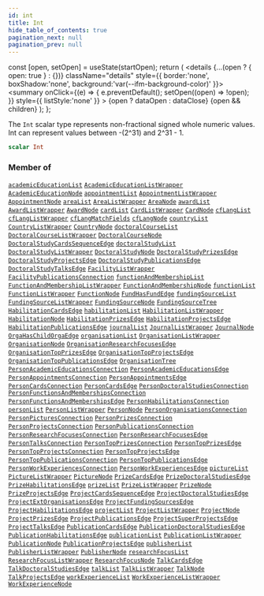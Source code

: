 ```yaml
---
id: int
title: Int
hide_table_of_contents: true
pagination_next: null
pagination_prev: null
---
```







  const [open, setOpen] = useState(startOpen);
  return (
    <details {...(open ? { open: true } : {})} className="details" style={{ border:'none', boxShadow:'none', background:'var(--ifm-background-color)' }}>
      <summary
        onClick={(e) => {
          e.preventDefault();
          setOpen((open) => !open);
        }}
        style={{ listStyle:'none' }}
      >
      {open ? dataOpen : dataClose}
      </summary>
      {open && children}
    </details>
  );
};




The `Int` scalar type represents non-fractional signed whole numeric values. Int can represent values between -(2^31) and 2^31 - 1.


```graphql
scalar Int
```






### Member of

[`academicEducationList`](/cris/queries/academic-education-list)  <Badge class="secondary" text="query"/><Bullet />[`AcademicEducationListWrapper`](/cris/objects/academic-education-list-wrapper)  <Badge class="secondary" text="object"/><Bullet />[`AcademicEducationNode`](/cris/objects/academic-education-node)  <Badge class="secondary" text="object"/><Bullet />[`appointmentList`](/cris/queries/appointment-list)  <Badge class="secondary" text="query"/><Bullet />[`AppointmentListWrapper`](/cris/objects/appointment-list-wrapper)  <Badge class="secondary" text="object"/><Bullet />[`AppointmentNode`](/cris/objects/appointment-node)  <Badge class="secondary" text="object"/><Bullet />[`areaList`](/cris/queries/area-list)  <Badge class="secondary" text="query"/><Bullet />[`AreaListWrapper`](/cris/objects/area-list-wrapper)  <Badge class="secondary" text="object"/><Bullet />[`AreaNode`](/cris/objects/area-node)  <Badge class="secondary" text="object"/><Bullet />[`awardList`](/cris/queries/award-list)  <Badge class="secondary" text="query"/><Bullet />[`AwardListWrapper`](/cris/objects/award-list-wrapper)  <Badge class="secondary" text="object"/><Bullet />[`AwardNode`](/cris/objects/award-node)  <Badge class="secondary" text="object"/><Bullet />[`cardList`](/cris/queries/card-list)  <Badge class="secondary" text="query"/><Bullet />[`CardListWrapper`](/cris/objects/card-list-wrapper)  <Badge class="secondary" text="object"/><Bullet />[`CardNode`](/cris/objects/card-node)  <Badge class="secondary" text="object"/><Bullet />[`cfLangList`](/cris/queries/cf-lang-list)  <Badge class="secondary" text="query"/><Bullet />[`cfLangListWrapper`](/cris/objects/cf-lang-list-wrapper)  <Badge class="secondary" text="object"/><Bullet />[`cfLangMatchFields`](/cris/inputs/cf-lang-match-fields)  <Badge class="secondary" text="input"/><Bullet />[`cfLangNode`](/cris/objects/cf-lang-node)  <Badge class="secondary" text="object"/><Bullet />[`countryList`](/cris/queries/country-list)  <Badge class="secondary" text="query"/><Bullet />[`CountryListWrapper`](/cris/objects/country-list-wrapper)  <Badge class="secondary" text="object"/><Bullet />[`CountryNode`](/cris/objects/country-node)  <Badge class="secondary" text="object"/><Bullet />[`doctoralCourseList`](/cris/queries/doctoral-course-list)  <Badge class="secondary" text="query"/><Bullet />[`DoctoralCourseListWrapper`](/cris/objects/doctoral-course-list-wrapper)  <Badge class="secondary" text="object"/><Bullet />[`DoctoralCourseNode`](/cris/objects/doctoral-course-node)  <Badge class="secondary" text="object"/><Bullet />[`DoctoralStudyCardsSequenceEdge`](/cris/objects/doctoral-study-cards-sequence-edge)  <Badge class="secondary" text="object"/><Bullet />[`doctoralStudyList`](/cris/queries/doctoral-study-list)  <Badge class="secondary" text="query"/><Bullet />[`DoctoralStudyListWrapper`](/cris/objects/doctoral-study-list-wrapper)  <Badge class="secondary" text="object"/><Bullet />[`DoctoralStudyNode`](/cris/objects/doctoral-study-node)  <Badge class="secondary" text="object"/><Bullet />[`DoctoralStudyPrizesEdge`](/cris/objects/doctoral-study-prizes-edge)  <Badge class="secondary" text="object"/><Bullet />[`DoctoralStudyProjectsEdge`](/cris/objects/doctoral-study-projects-edge)  <Badge class="secondary" text="object"/><Bullet />[`DoctoralStudyPublicationsEdge`](/cris/objects/doctoral-study-publications-edge)  <Badge class="secondary" text="object"/><Bullet />[`DoctoralStudyTalksEdge`](/cris/objects/doctoral-study-talks-edge)  <Badge class="secondary" text="object"/><Bullet />[`FacilityListWrapper`](/cris/objects/facility-list-wrapper)  <Badge class="secondary" text="object"/><Bullet />[`FacilityPublicationsConnection`](/cris/objects/facility-publications-connection)  <Badge class="secondary" text="object"/><Bullet />[`functionAndMembershipList`](/cris/queries/function-and-membership-list)  <Badge class="secondary" text="query"/><Bullet />[`FunctionAndMembershipListWrapper`](/cris/objects/function-and-membership-list-wrapper)  <Badge class="secondary" text="object"/><Bullet />[`FunctionAndMembershipNode`](/cris/objects/function-and-membership-node)  <Badge class="secondary" text="object"/><Bullet />[`functionList`](/cris/queries/function-list)  <Badge class="secondary" text="query"/><Bullet />[`FunctionListWrapper`](/cris/objects/function-list-wrapper)  <Badge class="secondary" text="object"/><Bullet />[`FunctionNode`](/cris/objects/function-node)  <Badge class="secondary" text="object"/><Bullet />[`FundHasFundEdge`](/cris/objects/fund-has-fund-edge)  <Badge class="secondary" text="object"/><Bullet />[`fundingSourceList`](/cris/queries/funding-source-list)  <Badge class="secondary" text="query"/><Bullet />[`FundingSourceListWrapper`](/cris/objects/funding-source-list-wrapper)  <Badge class="secondary" text="object"/><Bullet />[`FundingSourceNode`](/cris/objects/funding-source-node)  <Badge class="secondary" text="object"/><Bullet />[`FundingSourceTree`](/cris/objects/funding-source-tree)  <Badge class="secondary" text="object"/><Bullet />[`HabilitationCardsEdge`](/cris/objects/habilitation-cards-edge)  <Badge class="secondary" text="object"/><Bullet />[`habilitationList`](/cris/queries/habilitation-list)  <Badge class="secondary" text="query"/><Bullet />[`HabilitationListWrapper`](/cris/objects/habilitation-list-wrapper)  <Badge class="secondary" text="object"/><Bullet />[`HabilitationNode`](/cris/objects/habilitation-node)  <Badge class="secondary" text="object"/><Bullet />[`HabilitationPrizesEdge`](/cris/objects/habilitation-prizes-edge)  <Badge class="secondary" text="object"/><Bullet />[`HabilitationProjectsEdge`](/cris/objects/habilitation-projects-edge)  <Badge class="secondary" text="object"/><Bullet />[`HabilitationPublicationsEdge`](/cris/objects/habilitation-publications-edge)  <Badge class="secondary" text="object"/><Bullet />[`journalList`](/cris/queries/journal-list)  <Badge class="secondary" text="query"/><Bullet />[`JournalListWrapper`](/cris/objects/journal-list-wrapper)  <Badge class="secondary" text="object"/><Bullet />[`JournalNode`](/cris/objects/journal-node)  <Badge class="secondary" text="object"/><Bullet />[`OrgaHasChildOrgaEdge`](/cris/objects/orga-has-child-orga-edge)  <Badge class="secondary" text="object"/><Bullet />[`organisationList`](/cris/queries/organisation-list)  <Badge class="secondary" text="query"/><Bullet />[`OrganisationListWrapper`](/cris/objects/organisation-list-wrapper)  <Badge class="secondary" text="object"/><Bullet />[`OrganisationNode`](/cris/objects/organisation-node)  <Badge class="secondary" text="object"/><Bullet />[`OrganisationResearchFocusesEdge`](/cris/objects/organisation-research-focuses-edge)  <Badge class="secondary" text="object"/><Bullet />[`OrganisationTopPrizesEdge`](/cris/objects/organisation-top-prizes-edge)  <Badge class="secondary" text="object"/><Bullet />[`OrganisationTopProjectsEdge`](/cris/objects/organisation-top-projects-edge)  <Badge class="secondary" text="object"/><Bullet />[`OrganisationTopPublicationsEdge`](/cris/objects/organisation-top-publications-edge)  <Badge class="secondary" text="object"/><Bullet />[`OrganisationTree`](/cris/objects/organisation-tree)  <Badge class="secondary" text="object"/><Bullet />[`PersonAcademicEducationsConnection`](/cris/objects/person-academic-educations-connection)  <Badge class="secondary" text="object"/><Bullet />[`PersonAcademicEducationsEdge`](/cris/objects/person-academic-educations-edge)  <Badge class="secondary" text="object"/><Bullet />[`PersonAppointmentsConnection`](/cris/objects/person-appointments-connection)  <Badge class="secondary" text="object"/><Bullet />[`PersonAppointmentsEdge`](/cris/objects/person-appointments-edge)  <Badge class="secondary" text="object"/><Bullet />[`PersonCardsConnection`](/cris/objects/person-cards-connection)  <Badge class="secondary" text="object"/><Bullet />[`PersonCardsEdge`](/cris/objects/person-cards-edge)  <Badge class="secondary" text="object"/><Bullet />[`PersonDoctoralStudiesConnection`](/cris/objects/person-doctoral-studies-connection)  <Badge class="secondary" text="object"/><Bullet />[`PersonFunctionsAndMembershipsConnection`](/cris/objects/person-functions-and-memberships-connection)  <Badge class="secondary" text="object"/><Bullet />[`PersonFunctionsAndMembershipsEdge`](/cris/objects/person-functions-and-memberships-edge)  <Badge class="secondary" text="object"/><Bullet />[`PersonHabilitationsConnection`](/cris/objects/person-habilitations-connection)  <Badge class="secondary" text="object"/><Bullet />[`personList`](/cris/queries/person-list)  <Badge class="secondary" text="query"/><Bullet />[`PersonListWrapper`](/cris/objects/person-list-wrapper)  <Badge class="secondary" text="object"/><Bullet />[`PersonNode`](/cris/objects/person-node)  <Badge class="secondary" text="object"/><Bullet />[`PersonOrganisationsConnection`](/cris/objects/person-organisations-connection)  <Badge class="secondary" text="object"/><Bullet />[`PersonPicturesConnection`](/cris/objects/person-pictures-connection)  <Badge class="secondary" text="object"/><Bullet />[`PersonPrizesConnection`](/cris/objects/person-prizes-connection)  <Badge class="secondary" text="object"/><Bullet />[`PersonProjectsConnection`](/cris/objects/person-projects-connection)  <Badge class="secondary" text="object"/><Bullet />[`PersonPublicationsConnection`](/cris/objects/person-publications-connection)  <Badge class="secondary" text="object"/><Bullet />[`PersonResearchFocusesConnection`](/cris/objects/person-research-focuses-connection)  <Badge class="secondary" text="object"/><Bullet />[`PersonResearchFocusesEdge`](/cris/objects/person-research-focuses-edge)  <Badge class="secondary" text="object"/><Bullet />[`PersonTalksConnection`](/cris/objects/person-talks-connection)  <Badge class="secondary" text="object"/><Bullet />[`PersonTopPrizesConnection`](/cris/objects/person-top-prizes-connection)  <Badge class="secondary" text="object"/><Bullet />[`PersonTopPrizesEdge`](/cris/objects/person-top-prizes-edge)  <Badge class="secondary" text="object"/><Bullet />[`PersonTopProjectsConnection`](/cris/objects/person-top-projects-connection)  <Badge class="secondary" text="object"/><Bullet />[`PersonTopProjectsEdge`](/cris/objects/person-top-projects-edge)  <Badge class="secondary" text="object"/><Bullet />[`PersonTopPublicationsConnection`](/cris/objects/person-top-publications-connection)  <Badge class="secondary" text="object"/><Bullet />[`PersonTopPublicationsEdge`](/cris/objects/person-top-publications-edge)  <Badge class="secondary" text="object"/><Bullet />[`PersonWorkExperiencesConnection`](/cris/objects/person-work-experiences-connection)  <Badge class="secondary" text="object"/><Bullet />[`PersonWorkExperiencesEdge`](/cris/objects/person-work-experiences-edge)  <Badge class="secondary" text="object"/><Bullet />[`pictureList`](/cris/queries/picture-list)  <Badge class="secondary" text="query"/><Bullet />[`PictureListWrapper`](/cris/objects/picture-list-wrapper)  <Badge class="secondary" text="object"/><Bullet />[`PictureNode`](/cris/objects/picture-node)  <Badge class="secondary" text="object"/><Bullet />[`PrizeCardsEdge`](/cris/objects/prize-cards-edge)  <Badge class="secondary" text="object"/><Bullet />[`PrizeDoctoralStudiesEdge`](/cris/objects/prize-doctoral-studies-edge)  <Badge class="secondary" text="object"/><Bullet />[`PrizeHabilitationsEdge`](/cris/objects/prize-habilitations-edge)  <Badge class="secondary" text="object"/><Bullet />[`prizeList`](/cris/queries/prize-list)  <Badge class="secondary" text="query"/><Bullet />[`PrizeListWrapper`](/cris/objects/prize-list-wrapper)  <Badge class="secondary" text="object"/><Bullet />[`PrizeNode`](/cris/objects/prize-node)  <Badge class="secondary" text="object"/><Bullet />[`PrizeProjectsEdge`](/cris/objects/prize-projects-edge)  <Badge class="secondary" text="object"/><Bullet />[`ProjectCardsSequenceEdge`](/cris/objects/project-cards-sequence-edge)  <Badge class="secondary" text="object"/><Bullet />[`ProjectDoctoralStudiesEdge`](/cris/objects/project-doctoral-studies-edge)  <Badge class="secondary" text="object"/><Bullet />[`ProjectExtOrganisationsEdge`](/cris/objects/project-ext-organisations-edge)  <Badge class="secondary" text="object"/><Bullet />[`ProjectFundingSourcesEdge`](/cris/objects/project-funding-sources-edge)  <Badge class="secondary" text="object"/><Bullet />[`ProjectHabilitationsEdge`](/cris/objects/project-habilitations-edge)  <Badge class="secondary" text="object"/><Bullet />[`projectList`](/cris/queries/project-list)  <Badge class="secondary" text="query"/><Bullet />[`ProjectListWrapper`](/cris/objects/project-list-wrapper)  <Badge class="secondary" text="object"/><Bullet />[`ProjectNode`](/cris/objects/project-node)  <Badge class="secondary" text="object"/><Bullet />[`ProjectPrizesEdge`](/cris/objects/project-prizes-edge)  <Badge class="secondary" text="object"/><Bullet />[`ProjectPublicationsEdge`](/cris/objects/project-publications-edge)  <Badge class="secondary" text="object"/><Bullet />[`ProjectSuperProjectsEdge`](/cris/objects/project-super-projects-edge)  <Badge class="secondary" text="object"/><Bullet />[`ProjectTalksEdge`](/cris/objects/project-talks-edge)  <Badge class="secondary" text="object"/><Bullet />[`PublicationCardsEdge`](/cris/objects/publication-cards-edge)  <Badge class="secondary" text="object"/><Bullet />[`PublicationDoctoralStudiesEdge`](/cris/objects/publication-doctoral-studies-edge)  <Badge class="secondary" text="object"/><Bullet />[`PublicationHabilitationsEdge`](/cris/objects/publication-habilitations-edge)  <Badge class="secondary" text="object"/><Bullet />[`publicationList`](/cris/queries/publication-list)  <Badge class="secondary" text="query"/><Bullet />[`PublicationListWrapper`](/cris/objects/publication-list-wrapper)  <Badge class="secondary" text="object"/><Bullet />[`PublicationNode`](/cris/objects/publication-node)  <Badge class="secondary" text="object"/><Bullet />[`PublicationProjectsEdge`](/cris/objects/publication-projects-edge)  <Badge class="secondary" text="object"/><Bullet />[`publisherList`](/cris/queries/publisher-list)  <Badge class="secondary" text="query"/><Bullet />[`PublisherListWrapper`](/cris/objects/publisher-list-wrapper)  <Badge class="secondary" text="object"/><Bullet />[`PublisherNode`](/cris/objects/publisher-node)  <Badge class="secondary" text="object"/><Bullet />[`researchFocusList`](/cris/queries/research-focus-list)  <Badge class="secondary" text="query"/><Bullet />[`ResearchFocusListWrapper`](/cris/objects/research-focus-list-wrapper)  <Badge class="secondary" text="object"/><Bullet />[`ResearchFocusNode`](/cris/objects/research-focus-node)  <Badge class="secondary" text="object"/><Bullet />[`TalkCardsEdge`](/cris/objects/talk-cards-edge)  <Badge class="secondary" text="object"/><Bullet />[`TalkDoctoralStudiesEdge`](/cris/objects/talk-doctoral-studies-edge)  <Badge class="secondary" text="object"/><Bullet />[`talkList`](/cris/queries/talk-list)  <Badge class="secondary" text="query"/><Bullet />[`TalkListWrapper`](/cris/objects/talk-list-wrapper)  <Badge class="secondary" text="object"/><Bullet />[`TalkNode`](/cris/objects/talk-node)  <Badge class="secondary" text="object"/><Bullet />[`TalkProjectsEdge`](/cris/objects/talk-projects-edge)  <Badge class="secondary" text="object"/><Bullet />[`workExperienceList`](/cris/queries/work-experience-list)  <Badge class="secondary" text="query"/><Bullet />[`WorkExperienceListWrapper`](/cris/objects/work-experience-list-wrapper)  <Badge class="secondary" text="object"/><Bullet />[`WorkExperienceNode`](/cris/objects/work-experience-node)  <Badge class="secondary" text="object"/>

